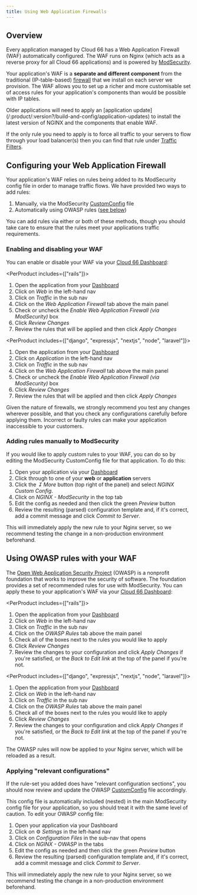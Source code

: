 ```yaml
---
title: Using Web Application Firewalls
---
```


## Overview

Every application managed by Cloud 66 has a Web Application Firewall (WAF) automatically configured. The WAF runs on Nginx (which acts as a reverse proxy for all Cloud 66 applications) and is powered by [ModSecurity](https://github.com/SpiderLabs/ModSecurity). 

Your application's WAF is a **separate and different component** from the traditional (IP-table-based) [firewall](/:product/:version?/security/firewall-rule) that we install on each server we provision. The WAF allows you to set up a richer and more customisable set of access rules for your application's components than would be possible with IP tables.

<Callout type="info" title="Nginx may need to be updated">
 Older applications will need to apply an [application update](/:product/:version?/build-and-config/application-updates) to install the latest version of NGINX and the components that enable WAF. 
</Callout>

If the only rule you need to apply is to force all traffic to your servers to flow through your load balancer(s) then you can find that rule under [Traffic Filters](/:product/:version?/networking/network-configuration).

## Configuring your Web Application Firewall

Your application's WAF relies on rules being added to its ModSecurity config file in order to manage traffic flows. We have provided two ways to add rules:

1. Manually, via the ModSecurity [CustomConfig](/:product/:version?/custom-config/custom-config) file
2. Automatically using OWASP rules ([see below](#using-owasp-rules-with-your-waf))

You can add rules via either or both of these methods, though you should take care to ensure that the rules meet your applications traffic requirements.

### Enabling and disabling your WAF

You can enable or disable your WAF via your [Cloud 66 Dashboard](https://app.cloud66.com/):

<PerProduct includes={["rails"]}>
1. Open the application from your [Dashboard](https://app.cloud66.com/dashboard)
2. Click on *Web* in the left-hand nav
3. Click on *Traffic* in the sub nav
4. Click on the *Web Application Firewall* tab above the main panel
5. Check or uncheck the *Enable Web Application Firewall (via ModSecurity)* box 
6. Click *Review Changes* 
7. Review the rules that will be applied and then click *Apply Changes* 
</PerProduct>

<PerProduct includes={["django", "expressjs", "nextjs", "node", "laravel"]}>
1. Open the application from your [Dashboard](https://app.cloud66.com/dashboard)
2. Click on *Application* in the left-hand nav
3. Click on *Traffic* in the sub nav
4. Click on the *Web Application Firewall* tab above the main panel
5. Check or uncheck the *Enable Web Application Firewall (via ModSecurity)* box 
6. Click *Review Changes* 
7. Review the rules that will be applied and then click *Apply Changes* 
</PerProduct>

<Callout type="error" title="Test your changes carefully">
Given the nature of firewalls, we strongly recommend you test any changes wherever possible, and that you check any configurations carefully before applying them. Incorrect or faulty rules can make your application inaccessible to your customers.
</Callout>

### Adding rules manually to ModSecurity

If you would like to apply custom rules to your WAF, you can do so by editing the ModSecurity CustomConfig file for that application. To do this:

1. Open your application via your [Dashboard](https://app.cloud66.com/)
2. Click through to one of your **web** or **application** servers
3. Click the *&#8615; More* button (top right of the panel) and select *NGINX Custom Config*.
4. Click on *NGINX - ModSecurity* in the top tab
5. Edit the config as needed and then click the green *Preview* button
6. Review the resulting (parsed) configuration template and, if it's correct, add a commit message and click *Commit to Server*.  

This will immediately apply the new rule to your Nginx server, so we recommend testing the change in a non-production environment beforehand. 

## Using OWASP rules with your WAF

The [Open Web Application Security Project](https://owasp.org/about/) (OWASP) is a nonprofit foundation that works to improve the security of software. The foundation provides a set of recommended rules for use with ModSecurity. You can apply these to your application's WAF via your [Cloud 66 Dashboard](https://app.cloud66.com/):

<PerProduct includes={["rails"]}>
1. Open the application from your [Dashboard](https://app.cloud66.com/dashboard)
2. Click on *Web* in the left-hand nav
3. Click on *Traffic* in the sub nav 
4. Click on the *OWASP Rules* tab above the main panel
6. Check all of the boxes next to the rules you would like to apply
7. Click *Review Changes* 
8. Review the changes to your configuration and click *Apply Changes* if you're satisfied, or the *Back to Edit link* at the top of the panel if you're not.
</PerProduct>

<PerProduct includes={["django", "expressjs", "nextjs", "node", "laravel"]}>
1. Open the application from your [Dashboard](https://app.cloud66.com/dashboard)
2. Click on *Web* in the left-hand nav
3. Click on *Traffic* in the sub nav 
4. Click on the *OWASP Rules* tab above the main panel
6. Check all of the boxes next to the rules you would like to apply
7. Click *Review Changes* 
8. Review the changes to your configuration and click *Apply Changes* if you're satisfied, or the *Back to Edit link* at the top of the panel if you're not.
</PerProduct>

The OWASP rules will now be applied to your Nginx server, which will be reloaded as a result. 

### Applying "relevant configurations"

If the rule-set you added does have "relevant configuration sections", you should now review and update the OWASP [CustomConfig](/:product/:version?/custom-config/custom-config) file accordingly. 

This config file is automatically included (nested) in the main ModSecurity config file for your application, so you should treat it with the same level of caution. To edit your OWASP config file: 

1. Open your application via your Dashboard
2. Click on ⚙️ *Settings* in the left-hand nav
3. Click on *Configuration Files* in the sub-nav that opens
4. Click on *NGINX - OWASP* in the tabs
5. Edit the config as needed and then click the green *Preview* button
6. Review the resulting (parsed) configuration template and, if it's correct, add a commit message and click *Commit to Server*.  

This will immediately apply the new rule to your Nginx server, so we recommend testing the change in a non-production environment beforehand.